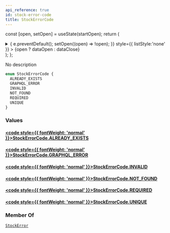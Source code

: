 ```yaml
---
api_reference: true
id: stock-error-code
title: StockErrorCode
---
```






const [open, setOpen] = useState(startOpen);
return (
<details {...(open ? { open: true } : {})} className="details" style={{ border:'none', boxShadow:'none', background:'var(--ifm-background-color)' }}>
<summary
onClick={(e) => {
e.preventDefault();
setOpen((open) => !open);
}}
style={{ listStyle:'none' }} >
{open ? dataOpen : dataClose}
</summary>
{open && children}
</details>
);
};

No description

```graphql
enum StockErrorCode {
  ALREADY_EXISTS
  GRAPHQL_ERROR
  INVALID
  NOT_FOUND
  REQUIRED
  UNIQUE
}
```

### Values

#### [<code style={{ fontWeight: 'normal' }}>StockErrorCode.<b>ALREADY_EXISTS</b></code>](#)

#### [<code style={{ fontWeight: 'normal' }}>StockErrorCode.<b>GRAPHQL_ERROR</b></code>](#)

#### [<code style={{ fontWeight: 'normal' }}>StockErrorCode.<b>INVALID</b></code>](#)

#### [<code style={{ fontWeight: 'normal' }}>StockErrorCode.<b>NOT_FOUND</b></code>](#)

#### [<code style={{ fontWeight: 'normal' }}>StockErrorCode.<b>REQUIRED</b></code>](#)

#### [<code style={{ fontWeight: 'normal' }}>StockErrorCode.<b>UNIQUE</b></code>](#)

### Member Of

[`StockError`](../../../api-reference/products/objects/stock-error.mdx) <Badge class="badge badge--secondary" text="object"/>
